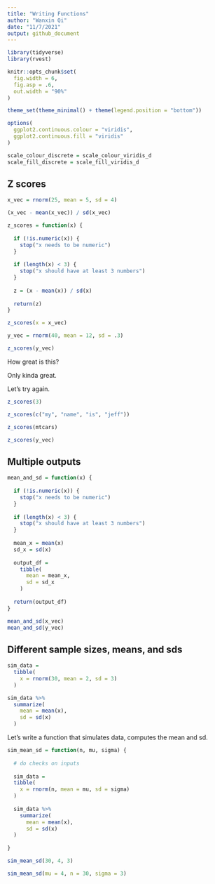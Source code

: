 ```yaml
---
title: "Writing Functions"
author: "Wanxin Qi"
date: "11/7/2021"
output: github_document
---
```


```r
library(tidyverse)
library(rvest)

knitr::opts_chunk$set(
  fig.width = 6,
  fig.asp = .6,
  out.width = "90%"
)

theme_set(theme_minimal() + theme(legend.position = "bottom"))

options(
  ggplot2.continuous.colour = "viridis",
  ggplot2.continuous.fill = "viridis"
)

scale_colour_discrete = scale_colour_viridis_d
scale_fill_discrete = scale_fill_viridis_d
```

## Z scores

```r
x_vec = rnorm(25, mean = 5, sd = 4)

(x_vec - mean(x_vec)) / sd(x_vec)

z_scores = function(x) {
  
  if (!is.numeric(x)) {
    stop("x needs to be numeric")
  }
  
  if (length(x) < 3) {
    stop("x should have at least 3 numbers")
  }
  
  z = (x - mean(x)) / sd(x)
  
  return(z)
}

z_scores(x = x_vec)

y_vec = rnorm(40, mean = 12, sd = .3)

z_scores(y_vec)
```

How great is this?

Only kinda great.

Let's try again.

```r
z_scores(3)

z_scores(c("my", "name", "is", "jeff"))

z_scores(mtcars)

z_scores(y_vec)
```


## Multiple outputs

```r
mean_and_sd = function(x) {
  
  if (!is.numeric(x)) {
    stop("x needs to be numeric")
  }
  
  if (length(x) < 3) {
    stop("x should have at least 3 numbers")
  }
  
  mean_x = mean(x)
  sd_x = sd(x)
  
  output_df =
    tibble(
      mean = mean_x,
      sd = sd_x
    )
  
  return(output_df)
}

mean_and_sd(x_vec)
mean_and_sd(y_vec)
```


## Different sample sizes, means, and sds

```r
sim_data =
  tibble(
    x = rnorm(30, mean = 2, sd = 3)
  )

sim_data %>%
  summarize(
    mean = mean(x),
    sd = sd(x)
  )
```

Let's write a function that simulates data, computes the mean and sd.

```r
sim_mean_sd = function(n, mu, sigma) {
  
  # do checks on inputs
  
  sim_data =
  tibble(
    x = rnorm(n, mean = mu, sd = sigma)
  )
  
  sim_data %>%
    summarize(
      mean = mean(x),
      sd = sd(x)
  )
  
}

sim_mean_sd(30, 4, 3)

sim_mean_sd(mu = 4, n = 30, sigma = 3)
```

